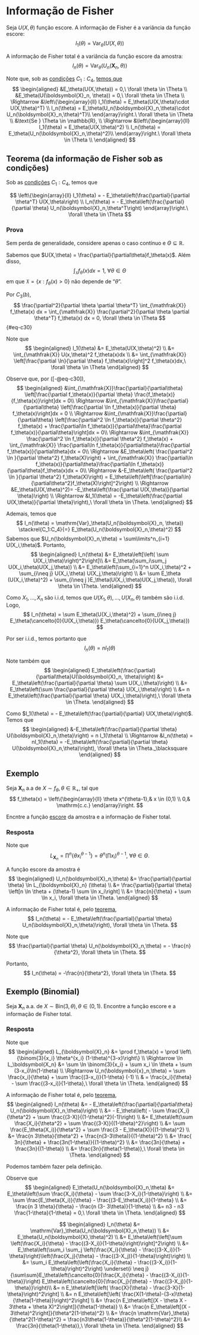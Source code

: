 # Informação de Fisher

Seja $U(X,\theta)$ função escore. A informação de Fisher é a variância da função escore:
$$
I_1(\theta) = \mathrm{Var}_\theta(U(X,\theta))
$$

A informação de Fisher total é a variância da função escore da amostra:
$$
I_n(\theta) = \mathrm{Var}_\theta(U_n(\boldsymbol{X}_n,\theta))
$$

Note que, sob as [condições](escore.qmd#sec-condioces) $C_1:C_4$, [temos que](escore.qmd#sec-teo-condicoes)
$$
\begin{aligned}
&E_\theta(U(X,\theta)) = 0,\ \forall \theta \in \Theta \\
&E_\theta(U(\boldsymbol{X}_n, \theta)) = 0,\ \forall \theta \in \Theta \\
\Rightarrow &\left\{\begin{array}{ll}
I_1(\theta) = E_\theta(U(X,\theta)\cdot U(X,\theta)^T) \\
I_n(\theta) = E_\theta(U_n(\boldsymbol{X}_n,\theta)\cdot U_n(\boldsymbol{X}_n,\theta)^T)\\
\end{array}\right.\ \forall \theta \in \Theta \\
&\text{Se } \Theta \in \mathbb{R}, \\
\Rightarrow &\left\{\begin{array}{ll}
I_1(\theta) = E_\theta(U(X,\theta)^2) \\
I_n(\theta) = E_\theta(U_n(\boldsymbol{X}_n,\theta)^2)\\
\end{array}\right.\ \forall \theta \in \Theta \\
\end{aligned}
$$

## Teorema (da informação de Fisher sob as condições) {#sec-teo-infofisher}

Sob as [condições](escore.qmd#sec-condioces) $C_1:C_4$, temos que

$$
\left\{\begin{array}{ll}
I_1(\theta) = - E_\theta\left(\frac{\partial}{\partial \theta^T} U(X,\theta\right) \\
I_n(\theta) = - E_\theta\left(\frac{\partial}{\partial \theta} U_n(\boldsymbol{X}_n,\theta^T\right)
\end{array}\right.\ \forall \theta \in \Theta
$$

### Prova

Sem perda de generalidade, considere apenas o caso contínuo e $\Theta \subseteq \mathbb{R}$.

Sabemos que $U(X,\theta) = \frac{\partial}{\partial\theta}f_\theta(x)$. Além disso,
$$
\int_{\mathfrak{X}} f_\theta(x) dx = 1,\ \forall \theta \in \Theta
$$
em que $\mathfrak{X} = \{x : f_\theta(x) > 0\}$ não depende de "$\theta$".

Por $C_3(b)$,
$$
\frac{\partial^2}{\partial \theta \partial \theta^T} \int_{\mathfrak{X}} f_\theta(x) dx
= \int_{\mathfrak{X}} \frac{\partial^2}{\partial \theta \partial \theta^T} f_\theta(x) dx = 0, \forall \theta \in \Theta
$$ {#eq-c30}

Note que
$$
\begin{aligned}
I_1(\theta) &= E_\theta(U(X,\theta)^2) \\
&= \int_{\mathfrak{X}} U(x,\theta)^2 f_\theta(x)dx \\
&= \int_{\mathfrak{X}} \left[\frac{\partial \ln}{\partial \theta} f_\theta(x)\right]^2 f_\theta(x)dx,\ \forall \theta \in \Theta
\end{aligned}
$$ 

Observe que, por ([-@eq-c30]), 
$$
\begin{aligned}
&\int_{\mathfrak{X}}\frac{\partial}{\partial\theta} \left[\frac{\partial f_\theta(x)}{\partial \theta} \frac{f_\theta(x)}{f_\theta(x)}\right]dx = 0\\
\Rightarrow &\int_{\mathfrak{X}}\frac{\partial}{\partial\theta} \left[\frac{\partial \ln f_\theta(x)}{\partial \theta} f_\theta(x)\right]dx = 0 \\
\Rightarrow &\int_{\mathfrak{X}}\frac{\partial}{\partial\theta}
\left[\frac{\partial^2 \ln f_\theta(x)}{\partial \theta^2} f_\theta(x) +
\frac{\partial\ln f_\theta(x)}{\partial\theta}\frac{\partial f_\theta(x)}{\partial\theta}\right]dx = 0\\
\Rightarrow &\int_{\mathfrak{X}}
\frac{\partial^2 \ln f_\theta(x)}{\partial \theta^2} f_\theta(x) +
\int_{\mathfrak{X}} \frac{\partial\ln f_\theta(x)}{\partial\theta}\frac{\partial f_\theta(x)}{\partial\theta}dx = 0\\
\Rightarrow &E_\theta\left(
\frac{\partial^2 \ln }{\partial \theta^2} f_\theta(X)\right) +
\int_{\mathfrak{X}} \frac{\partial\ln f_\theta(x)}{\partial\theta}\frac{\partial\ln f_\theta(x)}{\partial\theta}f_\theta(x)dx = 0\\
\Rightarrow &-E_\theta\left(
\frac{\partial^2 \ln }{\partial \theta^2} f_\theta(X)\right) =
E_\theta\left(\left[\frac{\partial\ln}{\partial\theta^2}f_\theta(X)\right]^2\right) \\
\Rightarrow &E_\theta(U(X,\theta)^2)= -E_\theta\left(\frac{\partial U(X,\theta)}{\partial \theta}\right) \\
\Rightarrow &I_1(\theta) = -E_\theta\left(\frac{\partial U(X,\theta)}{\partial \theta}\right),\ \forall \theta \in \Theta.
\end{aligned}
$$

Ademais, temos que
$$
I_n(\theta) = \mathrm{Var}_\theta(U_n(\boldsymbol{X}_n, \theta)) \stackrel{C_1:C_4}{=} E_\theta(U_n(\boldsymbol{X}_n,\theta)^2)
$$
Sabemos que $U_n(\boldsymbol{X}_n,\theta) = \sum\limits^n_{i=1} U(X_i,\theta)$. Portanto,
$$
\begin{aligned}
I_n(\theta) &= E_\theta\left[\left( \sum U(X_i,\theta)\right)^2\right]\\
&= E_\theta(\sum_i\sum_j U(X_i,\theta)U(X_j,\theta)) \\
&= E_\theta\left(\sum_{i=1}^n U(X_i,\theta)^2 + \sum_{i\neq j} U(X_i,\theta) U(X_j,\theta)\right) \\
&= \sum E_\theta (U(X_i,\theta)^2) + \sum_{i\neq j }E_\theta(U(X_i,\theta)U(X_j,\theta)), \forall \theta \in \Theta.
\end{aligned}
$$

Como $X_1,\dots,X_n$ são i.i.d, temos que $U(X_1,\theta),\dots,U(X_n,\theta)$ também são i.i.d. Logo,
$$
I_n(\theta) = \sum E_\theta(U(X_i,\theta)^2) + \sum_{i\neq j} E_\theta(\cancelto{0}{U(X_i,\theta)}) E_\theta(\cancelto{0}{U(X_j,\theta)})
$$

Por ser i.i.d., temos portanto que
$$
I_n(\theta) = nI_1(\theta)
$$

Note também que
$$
\begin{aligned}
E_\theta\left(\frac{\partial}{\partial\theta}U(\boldsymbol{X}_n, \theta)\right) &= E_\theta\left(\frac{\partial}{\partial \theta} \sum U(X_i,\theta)\right) \\
&= E_\theta\left(\sum \frac{\partial}{\partial \theta} U(X_i,\theta)\right) \\
&= n E_\theta\left(\frac{\partial}{\partial \theta} U(X_i,\theta)\right),\ \forall \theta \in \Theta.
\end{aligned}
$$

Como $I_1(\theta) = - E_\theta\left(\frac{\partial}{\partial} U(X,\theta)\right)$. Temos que
$$
\begin{aligned}
&-E_\theta\left(\frac{\partial}{\partial \theta} U(\boldsymbol{X}_n,\theta)\right) = n I_1(\theta) \\
\Rightarrow &I_n(\theta) = nI_1(\theta) = -E_\theta\left(\frac{\partial}{\partial \theta} U(\boldsymbol{X}_n,\theta)\right), \forall \theta \in \Theta._\blacksquare
\end{aligned}
$$

## Exemplo

Seja $\boldsymbol{X}_n$ a.a de $X\sim f_\theta, \theta\in \mathbb{R}_+$, tal que
$$
f_\theta(x) = \left\{\begin{array}{ll}
\theta x^{\theta-1},& x \in (0,1) \\
0,& \mathrm{c.c.}
\end{array}\right.
$$

Encntre a função [escore](escore.qmd) da amostra e a informação de Fisher total.

### Resposta

Note que
$$
L_{\boldsymbol{X}_n} = \prod^n \left\{ \theta x_i^{\theta-1}\right\} = \theta^n (\prod x_i)^{\theta-1},\ \forall \theta \in \Theta.
$$

A função escore da amostra é
$$
\begin{aligned}
U_n(\boldsymbol{X}_n,\theta) &= \frac{\partial}{\partial \theta} \ln L_{\boldsymbol{X}_n} (\theta) \\
&= \frac{\partial}{\partial \theta} \left[n \ln \theta + (\theta-1) \sum \ln x_i\right] \\
&= \frac{n}{\theta} + \sum \ln x_i, \forall \theta \in \Theta.
\end{aligned}
$$

A informação de Fisher total é, pelo [teorema](escore.qmd#sec-teo-infofisher),
$$
I_n(\theta) = - E_\theta\left(\frac{\partial}{\partial \theta} U_n(\boldsymbol{X}_n,\theta)\right), \forall \theta \in \Theta.
$$

Note que
$$
\frac{\partial}{\partial \theta} U_n(\boldsymbol{X}_n,\theta) = - \frac{n}{\theta^2}, \forall \theta \in \Theta.
$$

Portanto,
$$
I_n(\theta) = -\frac{n}{\theta^2}, \forall \theta \in \Theta.
$$

## Exemplo (Binomial)

Seja $\boldsymbol{X}_n$ a.a. de $X \sim \mathrm{Bin}(3,\theta), \theta \in (0,1)$. Encontre a função escore e a informação
de Fisher total.

### Resposta

Note que
$$
\begin{aligned}
L_{\boldsymbol{X}_n} &= \prod f_\theta(x) = \prod \left\{\binom{3}{x_i} \theta^{x_i} (1-\theta)^{3-x}\right\} \\
\Rightarrow \ln L_\boldsymbol{X_n} &= \sum \ln \binom{3}{x_i} + \sum x_i \ln \theta + \sum (3-x_i)\ln(1-\theta) \\
\Rightarrow U_n(\boldsymbol{x}_n,\theta) = \sum \frac{x_i}{\theta} + \sum \frac{(3-x_i)}{1-\theta} (-1) \\
& = \frac{x_i}{\theta} - \sum \frac{(3-x_i)}{1-\theta},\ \forall \theta \in \Theta.
\end{aligned}
$$

A informação de Fisher total é, pelo [teorema](escore.qmd#sec-teo-infofisher),
$$
\begin{aligned}
I_n(\theta) &= - E_\theta\left(\frac{\partial}{\partial\theta} U_n(\boldsymbol{X}_n,\theta)\right) \\
&= - E_\theta\left( - \sum \frac{X_i}{\theta^2} + \sum \frac{(3-X)}{(1-\theta)^2}(-1)\right) \\
&= E_\theta\left(\sum \frac{X_i}{\theta^2} + \sum \frac{(3-X)}{(1-\theta)^2}\right) \\
&= \sum \frac{E_\theta(X_i)}{\theta^2} + \sum \frac{3 - E_\theta(X)}{(1-\theta)^2} \\
&= \frac{n 3\theta}{\theta^2} + \frac{n(3-3\theta)}{(1-\theta)^2} \\
&= \frac{ 3n}{\theta} + \frac{3n(1-\theta)}{(1-\theta)^2} \\
&= \frac{3n}{\theta} + \frac{3n}{(1-\theta)} \\
&= \frac{3n}{\theta(1-\theta)},\ \forall \theta \in \Theta.
\end{aligned}
$$

Podemos também fazer pela definição.


Observe que
$$
\begin{aligned}
E_\theta(U_n(\boldsymbol{X}_n,\theta) &= E_\theta\left(\sum \frac{X_i}{\theta} - \sum \frac{3-X_i}{1-\theta}\right) \\
&= \sum \frac{E_\theta(X_i)}{\theta} - \frac{(3-E_\theta(X_i)}{1-\theta} \\
&= \frac{n 3 \theta}{\theta} - \frac{n (3- 3\theta)}{1-\theta} \\
&= n3 - n3 \frac{1-\theta}{1-\theta} = 0,\ \forall \theta \in \Theta.
\end{aligned}
$$

$$
\begin{aligned}
I_n(\theta) &= \mathrm{Var}_\theta(U_n(\boldsymbol{X}_n,\theta)) \\
&= E_\theta(U_n(\boldsymbol{X},\theta)^2) \\
&= E_\theta\left(\left[\sum \left(\frac{X_i}{\theta} - \frac{(3-X_i)}{1-\theta}\right)\right]^2\right) \\
&= E_\theta\left(\sum_i \sum_j \left(\frac{X_i}{\theta} - \frac{(3-X_i)}{1-\theta}\right)\left(\frac{X_j}{\theta} - \frac{(3-X_j)}{1-\theta}\right)\right) \\
&= \sum_i E_\theta\left(\left(\frac{X_i}{\theta} - \frac{(3-X_i)}{1-\theta}\right)^2\right)
\underset{i \neq j}{\sum\sum}E_\theta\left(\cancelto{0}{\frac{X_i}{\theta} - \frac{(3-X_i)}{1-\theta}}\right)
E_\theta\left(\cancelto{0}{\frac{X_j}{\theta} - \frac{(3-X_j)}{1-\theta}}\right)\\
&= n E_\theta\left[\left( \frac{X}{\theta} - \frac{3-X}{1-\theta}\right)^2\right] \\
&= n E_\theta\left[\left( \frac{X(1-\theta)-(3-x)\theta}{\theta(1-\theta)}\right)^2\right] \\
&= \frac{n E_\theta\left[(X - \theta X - 3\theta + \theta X)^2\right]}{\theta(1-\theta)} \\
&= \frac{n E_\theta\left[(X - 3\theta)^2\right]}{\theta^2(1-\theta)^2} \\
&= \frac{n \mathrm{Var}_\theta}{\theta^2(1-\theta)^2} = \frac{n3\theta(1-\theta)}{\theta^2(1-\theta)^2}\\
&= \frac{3n}{\theta(1-\theta)},\ \forall \theta \in \Theta.
\end{aligned}
$$
